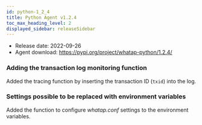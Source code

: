 ```yaml
---
id: python-1_2_4
title: Python Agent v1.2.4
toc_max_heading_level: 2
displayed_sidebar: releaseSidebar
---
```



-   Release date: 2022-09-26
-   Agent download: https://pypi.org/project/whatap-python/1.2.4/

### Adding the transaction log monitoring function

Added the tracing function by inserting the transaction ID (`txid`) into the log.

### Settings possible to be replaced with environment variables

Added the function to configure _whatap.conf_ settings to the environment variables. 
